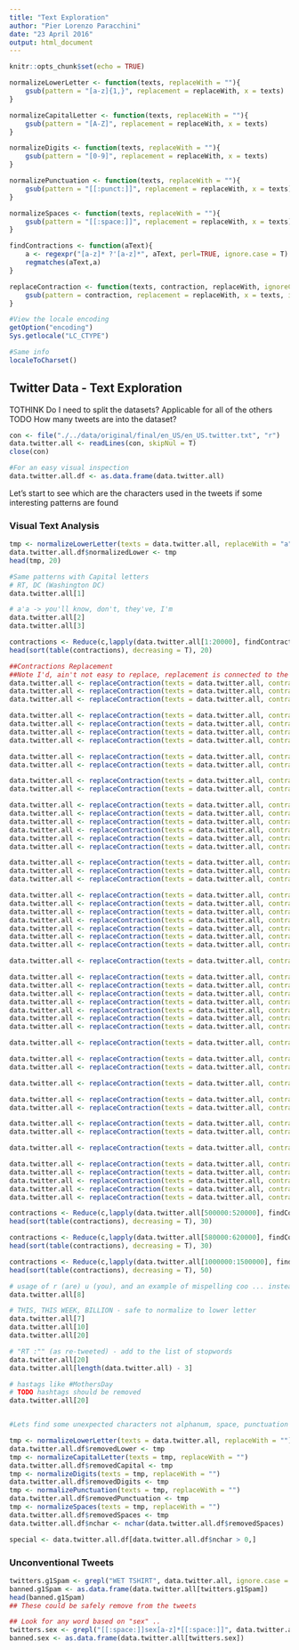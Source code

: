 ```yaml
---
title: "Text Exploration"
author: "Pier Lorenzo Paracchini"
date: "23 April 2016"
output: html_document
---
```


```r
knitr::opts_chunk$set(echo = TRUE)
```

```r
normalizeLowerLetter <- function(texts, replaceWith = ""){
    gsub(pattern = "[a-z]{1,}", replacement = replaceWith, x = texts)
}

normalizeCapitalLetter <- function(texts, replaceWith = ""){
    gsub(pattern = "[A-Z]", replacement = replaceWith, x = texts)
}

normalizeDigits <- function(texts, replaceWith = ""){
    gsub(pattern = "[0-9]", replacement = replaceWith, x = texts)
}

normalizePunctuation <- function(texts, replaceWith = ""){
    gsub(pattern = "[[:punct:]]", replacement = replaceWith, x = texts)
}

normalizeSpaces <- function(texts, replaceWith = ""){
    gsub(pattern = "[[:space:]]", replacement = replaceWith, x = texts)
}

findContractions <- function(aText){
    a <- regexpr("[a-z]* ?'[a-z]*", aText, perl=TRUE, ignore.case = T)
    regmatches(aText,a)
}

replaceContraction <- function(texts, contraction, replaceWith, ignoreCase = F){
    gsub(pattern = contraction, replacement = replaceWith, x = texts, ignore.case = ignoreCase)
}

```


```r
#View the locale encoding
getOption("encoding")
Sys.getlocale("LC_CTYPE")

#Same info
localeToCharset()
```


## Twitter Data - Text Exploration
TOTHINK Do I need to split the datasets? Applicable for all of the others
TODO How many tweets are into the dataset?

```r
con <- file("./../data/original/final/en_US/en_US.twitter.txt", "r") 
data.twitter.all <- readLines(con, skipNul = T)
close(con)

#For an easy visual inspection
data.twitter.all.df <- as.data.frame(data.twitter.all)
```

Let's start to see which are the characters used in the tweets if some interesting patterns are found

### Visual Text Analysis
```r
tmp <- normalizeLowerLetter(texts = data.twitter.all, replaceWith = "a")
data.twitter.all.df$normalizedLower <- tmp
head(tmp, 20)

#Same patterns with Capital letters 
# RT, DC (Washington DC)
data.twitter.all[1]

# a'a -> you'll know, don't, they've, I'm
data.twitter.all[2]
data.twitter.all[3]

contractions <- Reduce(c,lapply(data.twitter.all[1:20000], findContractions))
head(sort(table(contractions), decreasing = T), 20)

##Contractions Replacement
##Note I'd, ain't not easy to replace, replacement is connected to the sentence and context
data.twitter.all <- replaceContraction(texts = data.twitter.all, contraction = "haven't", replaceWith = "have not",ignoreCase = T)
data.twitter.all <- replaceContraction(texts = data.twitter.all, contraction = "hasn't", replaceWith = "has not",ignoreCase = T)
data.twitter.all <- replaceContraction(texts = data.twitter.all, contraction = "hadn't", replaceWith = "had not",ignoreCase = T)

data.twitter.all <- replaceContraction(texts = data.twitter.all, contraction = "I've", replaceWith = "I have",ignoreCase = T)
data.twitter.all <- replaceContraction(texts = data.twitter.all, contraction = "you've", replaceWith = "you have",ignoreCase = T)
data.twitter.all <- replaceContraction(texts = data.twitter.all, contraction = "we've", replaceWith = "we have",ignoreCase = T)
data.twitter.all <- replaceContraction(texts = data.twitter.all, contraction = "they've", replaceWith = "they have",ignoreCase = T)

data.twitter.all <- replaceContraction(texts = data.twitter.all, contraction = "isn't", replaceWith = "is not",ignoreCase = T)
data.twitter.all <- replaceContraction(texts = data.twitter.all, contraction = "aren't", replaceWith = "are not",ignoreCase = T)

data.twitter.all <- replaceContraction(texts = data.twitter.all, contraction = "wasn't", replaceWith = "was not",ignoreCase = T)
data.twitter.all <- replaceContraction(texts = data.twitter.all, contraction = "weren't", replaceWith = "were not",ignoreCase = T)

data.twitter.all <- replaceContraction(texts = data.twitter.all, contraction = "i'm", replaceWith = "I am",ignoreCase = T)
data.twitter.all <- replaceContraction(texts = data.twitter.all, contraction = "you're", replaceWith = "you are",ignoreCase = T)
data.twitter.all <- replaceContraction(texts = data.twitter.all, contraction = "he's", replaceWith = "he is",ignoreCase = T)
data.twitter.all <- replaceContraction(texts = data.twitter.all, contraction = "it's", replaceWith = "it is",ignoreCase = T)
data.twitter.all <- replaceContraction(texts = data.twitter.all, contraction = "we're", replaceWith = "we are",ignoreCase = T)
data.twitter.all <- replaceContraction(texts = data.twitter.all, contraction = "they're", replaceWith = "they are",ignoreCase = T)

data.twitter.all <- replaceContraction(texts = data.twitter.all, contraction = "don't", replaceWith = "do not",ignoreCase = T)
data.twitter.all <- replaceContraction(texts = data.twitter.all, contraction = "doesn't", replaceWith = "does not",ignoreCase = T)
data.twitter.all <- replaceContraction(texts = data.twitter.all, contraction = "didn't", replaceWith = "did not",ignoreCase = T)

data.twitter.all <- replaceContraction(texts = data.twitter.all, contraction = "can't", replaceWith = "can not",ignoreCase = T)
data.twitter.all <- replaceContraction(texts = data.twitter.all, contraction = "wouldn't", replaceWith = "would not",ignoreCase = T)
data.twitter.all <- replaceContraction(texts = data.twitter.all, contraction = "would've", replaceWith = "would have",ignoreCase = T)
data.twitter.all <- replaceContraction(texts = data.twitter.all, contraction = "shouldn't", replaceWith = "should not",ignoreCase = T)
data.twitter.all <- replaceContraction(texts = data.twitter.all, contraction = "should've", replaceWith = "should have",ignoreCase = T)
data.twitter.all <- replaceContraction(texts = data.twitter.all, contraction = "couldn't", replaceWith = "could not",ignoreCase = T)
data.twitter.all <- replaceContraction(texts = data.twitter.all, contraction = "could've", replaceWith = "could have",ignoreCase = T)

data.twitter.all <- replaceContraction(texts = data.twitter.all, contraction = "won't", replaceWith = "will not",ignoreCase = T)

data.twitter.all <- replaceContraction(texts = data.twitter.all, contraction = "I'll", replaceWith = "I will",ignoreCase = T)
data.twitter.all <- replaceContraction(texts = data.twitter.all, contraction = "you'll", replaceWith = "you will",ignoreCase = T)
data.twitter.all <- replaceContraction(texts = data.twitter.all, contraction = "he'll", replaceWith = "he will",ignoreCase = T)
data.twitter.all <- replaceContraction(texts = data.twitter.all, contraction = "she'll", replaceWith = "she will",ignoreCase = T)
data.twitter.all <- replaceContraction(texts = data.twitter.all, contraction = "it'll", replaceWith = "it will",ignoreCase = T)
data.twitter.all <- replaceContraction(texts = data.twitter.all, contraction = "we'll", replaceWith = "we will",ignoreCase = T)
data.twitter.all <- replaceContraction(texts = data.twitter.all, contraction = "they'll", replaceWith = "they will",ignoreCase = T)

data.twitter.all <- replaceContraction(texts = data.twitter.all, contraction = "that'll", replaceWith = "that will",ignoreCase = T)

data.twitter.all <- replaceContraction(texts = data.twitter.all, contraction = "that's", replaceWith = "that is",ignoreCase = T)
data.twitter.all <- replaceContraction(texts = data.twitter.all, contraction = "what's", replaceWith = "what is",ignoreCase = T)

data.twitter.all <- replaceContraction(texts = data.twitter.all, contraction = "let's", replaceWith = "let us",ignoreCase = T)

data.twitter.all <- replaceContraction(texts = data.twitter.all, contraction = "there's", replaceWith = "there is",ignoreCase = T)
data.twitter.all <- replaceContraction(texts = data.twitter.all, contraction = "here's", replaceWith = "here is",ignoreCase = T)

data.twitter.all <- replaceContraction(texts = data.twitter.all, contraction = "who's", replaceWith = "who is",ignoreCase = T)
data.twitter.all <- replaceContraction(texts = data.twitter.all, contraction = "where's", replaceWith = "where is",ignoreCase = T)

data.twitter.all <- replaceContraction(texts = data.twitter.all, contraction = "how's", replaceWith = "how is",ignoreCase = T)

data.twitter.all <- replaceContraction(texts = data.twitter.all, contraction = "c'mon", replaceWith = "come on",ignoreCase = T)
data.twitter.all <- replaceContraction(texts = data.twitter.all, contraction = "doin'", replaceWith = "doing",ignoreCase = T)
data.twitter.all <- replaceContraction(texts = data.twitter.all, contraction = "y'all", replaceWith = "you all",ignoreCase = T)
data.twitter.all <- replaceContraction(texts = data.twitter.all, contraction = "[yY]a?'a?ll", replaceWith = "you all",ignoreCase = T)
data.twitter.all <- replaceContraction(texts = data.twitter.all, contraction = "ma'am", replaceWith = "madam",ignoreCase = T)

contractions <- Reduce(c,lapply(data.twitter.all[500000:520000], findContractions))
head(sort(table(contractions), decreasing = T), 30)

contractions <- Reduce(c,lapply(data.twitter.all[580000:620000], findContractions))
head(sort(table(contractions), decreasing = T), 30)

contractions <- Reduce(c,lapply(data.twitter.all[1000000:1500000], findContractions))
head(sort(table(contractions), decreasing = T), 50)

# usage of r (are) u (you), and an example of mispelling coo ... instead of cool
data.twitter.all[8]

# THIS, THIS WEEK, BILLION - safe to normalize to lower letter
data.twitter.all[7]
data.twitter.all[10]
data.twitter.all[20]

# "RT :"" (as re-tweeted) - add to the list of stopwords
data.twitter.all[20]
data.twitter.all[length(data.twitter.all) - 3]

# hastags like #MothersDay
# TODO hashtags should be removed
data.twitter.all[20]


#Lets find some unexpected characters not alphanum, space, punctuation

tmp <- normalizeLowerLetter(texts = data.twitter.all, replaceWith = "")
data.twitter.all.df$removedLower <- tmp
tmp <- normalizeCapitalLetter(texts = tmp, replaceWith = "")
data.twitter.all.df$removedCapital <- tmp
tmp <- normalizeDigits(texts = tmp, replaceWith = "")
data.twitter.all.df$removedDigits <- tmp
tmp <- normalizePunctuation(texts = tmp, replaceWith = "")
data.twitter.all.df$removedPunctuation <- tmp
tmp <- normalizeSpaces(texts = tmp, replaceWith = "")
data.twitter.all.df$removedSpaces <- tmp
data.twitter.all.df$nchar <- nchar(data.twitter.all.df$removedSpaces)

special <- data.twitter.all.df[data.twitter.all.df$nchar > 0,]

```
### Unconventional Tweets

```r
twitters.g1Spam <- grepl("WET TSHIRT", data.twitter.all, ignore.case = F)
banned.g1Spam <- as.data.frame(data.twitter.all[twitters.g1Spam])
head(banned.g1Spam)
## These could be safely remove from the tweets

## Look for any word based on "sex" .. 
twitters.sex <- grepl("[[:space:]]sex[a-z]*[[:space:]]", data.twitter.all, ignore.case = T)
banned.sex <- as.data.frame(data.twitter.all[twitters.sex])


```


